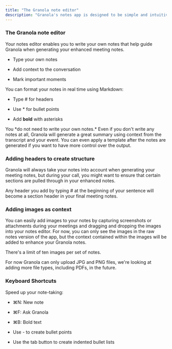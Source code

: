 ```yaml
---
title: "The Granola note editor"
description: "Granola's notes app is designed to be simple and intuitive"
---
```


### The Granola note editor

Your notes editor enables you to write your own notes that help guide Granola when generating your enhanced meeting notes.&#x20;

* Type your own notes

* Add context to the conversation

* Mark important moments

You can format your notes in real time using Markdown:&#x20;

* Type # for headers

* Use \* for bullet points

* Add **bold** with asterisks

<Info>
  You *do not need to write your own notes.* Even if you don't write any notes at all, Granola will generate a great summary using context from the transcript and your event. You can even apply a template after the notes are generated if you want to have more control over the output.
</Info>

### Adding headers to create structure

Granola will always take your notes into account when generating your meeting notes, but during your call, you might want to ensure that certain sections are pulled through in your enhanced notes.&#x20;

Any header you add by typing # at the beginning of your sentence will become a section header in your final meeting notes.&#x20;

### Adding images as context

You can easily add images to your notes by capturing screenshots or attachments during your meetings and dragging and dropping the images into your notes editor. For now, you can only see the images in the raw notes version of the app, but the context contained within the images will be added to enhance your Granola notes.&#x20;

There's a limit of ten images per set of notes.&#x20;

<Info>
  For now Granola can only upload JPG and PNG files, we're looking at adding more file types, including PDFs, in the future.
</Info>

### Keyboard Shortcuts

Speed up your note-taking:

* ⌘N: New note

* ⌘F: Ask Granola

* ⌘B: Bold text

* Use - to create bullet points

* Use the tab button to create indented bullet lists